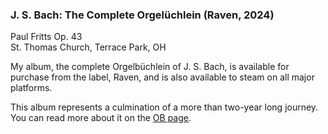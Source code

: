---
---

### J. S. Bach: The Complete Orgelüchlein (Raven, 2024)

<span class="font-bold text-lg">Paul Fritts Op. 43 </span><br />
<span class="font-bold text-lg">St. Thomas Church, Terrace Park, OH</span>

My album, the complete Orgelbüchlein of J. S. Bach, is available for
purchase from the label, Raven, and is also available to steam on all major
platforms.

This album represents a culmination of a more than two-year long journey. You
can read more about it on the [OB page](/ob).
